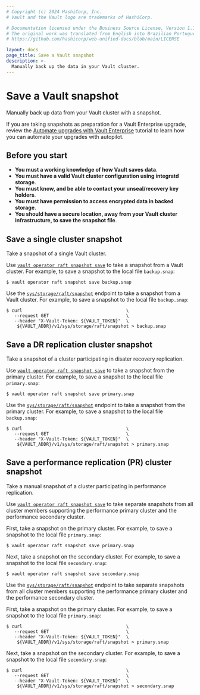 ```yaml
---
# Copyright (c) 2024 HashiCorp, Inc.
# Vault and the Vault logo are trademarks of HashiCorp.

# Documentation licensed under the Business Source License, Version 1.1.
# The original work was translated from English into Brazilian Portuguese.
# https://github.com/hashicorp/web-unified-docs/blob/main/LICENSE

layout: docs
page_title: Save a Vault snapshot
description: >-
  Manually back up the data in your Vault cluster.
---
```


# Save a Vault snapshot

Manually back up data from your Vault cluster with a snapshot.

<Tip>

If you are taking snapshots as preparation for a Vault Enterprise upgrade,
review the
[Automate upgrades with Vault Enterprise](/vault/tutorials/raft/raft-upgrade-automation)
tutorial to learn how you can automate your upgrades with autopilot.

</Tip>


## Before you start

- **You must a working knowledge of how Vault saves data**.
- **You must have a valid Vault cluster configuration using integratd storage**.
- **You must know, and be able to contact your unseal/recovery key holders**.
- **You must have permission to access encrypted data in backed storage**.
- **You should have a secure location, away from your Vault cluster
  infrastructure, to save the snapshot file**.


## Save a single cluster snapshot

Take a snapshot of a single Vault cluster.


<Tabs>

<Tab heading="CLI" group="cli">

Use
[`vault operator raft snapshot save`](/vault/docs/commands/operator/raft#snapshot-save)
to take a snapshot from a Vault cluster. For example, to save a snapshot to the
local file `backup.snap`:

```shell-session
$ vault operator raft snapshot save backup.snap
```

</Tab>

<Tab heading="API" group="api">

Use the
[`sys/storage/raft/snapshot`](/vault/api-docs/system/storage/raft#take-a-snapshot-of-the-raft-cluster)
endpoint to take a snapshot from a Vault cluster. For example, to save a
snapshot to the local file `backup.snap`:

```shell-session
$ curl                                       \
   --request GET                             \
   --header "X-Vault-Token: ${VAULT_TOKEN}"  \
    ${VAULT_ADDR}/v1/sys/storage/raft/snapshot > backup.snap
```

</Tab>

</Tabs>



## Save a DR replication cluster snapshot

Take a snapshot of a cluster participating in disater recovery replication.

<Tabs>

<Tab heading="CLI" group="cli">

Use
[`vault operator raft snapshot save`](/vault/docs/commands/operator/raft#snapshot-save)
to take a snapshot from the primary cluster. For example, to save a snapshot to
the local file `primary.snap`:

```shell-session
$ vault operator raft snapshot save primary.snap
```

</Tab>

<Tab heading="API" group="api">

Use the
[`sys/storage/raft/snapshot`](/vault/api-docs/system/storage/raft#take-a-snapshot-of-the-raft-cluster)
endpoint to take a snapshot from the primary cluster. For example, to save a
snapshot to the local file `backup.snap`:

```shell-session
$ curl                                       \
   --request GET                             \
   --header "X-Vault-Token: ${VAULT_TOKEN}"  \
    ${VAULT_ADDR}/v1/sys/storage/raft/snapshot > primary.snap
```

</Tab>

</Tabs>



## Save a performance replication (PR) cluster snapshot

Take a manual snapshot of a cluster participating in performance replication.

<Tabs>

<Tab heading="CLI" group="cli">

Use
[`vault operator raft snapshot save`](/vault/docs/commands/operator/raft#snapshot-save)
to take separate snapshots from all cluster members supporting the performance
primary cluster and the performance secondary cluster.

First, take a snapshot on the primary cluster. For example, to save a snapshot
to the local file `primary.snap`:

```shell-session
$ vault operator raft snapshot save primary.snap
```

Next, take a snapshot on the secondary cluster. For example, to save a snapshot
to the local file `secondary.snap`:

```shell-session
$ vault operator raft snapshot save secondary.snap
```

</Tab>

<Tab heading="API" group="api">

Use the
[`sys/storage/raft/snapshot`](/vault/api-docs/system/storage/raft#take-a-snapshot-of-the-raft-cluster)
endpoint to take separate snapshots from all cluster members supporting the
performance primary cluster and the performance secondary cluster.

First, take a snapshot on the primary cluster. For example, to save a snapshot
to the local file `primary.snap`:

```shell-session
$ curl                                       \
   --request GET                             \
   --header "X-Vault-Token: ${VAULT_TOKEN}"  \
    ${VAULT_ADDR}/v1/sys/storage/raft/snapshot > primary.snap
```

Next, take a snapshot on the secondary cluster. For example, to save a snapshot
to the local file `secondary.snap`:

```shell-session
$ curl                                       \
   --request GET                             \
   --header "X-Vault-Token: ${VAULT_TOKEN}"  \
    ${VAULT_ADDR}/v1/sys/storage/raft/snapshot > secondary.snap
```

</Tab>

</Tabs>
